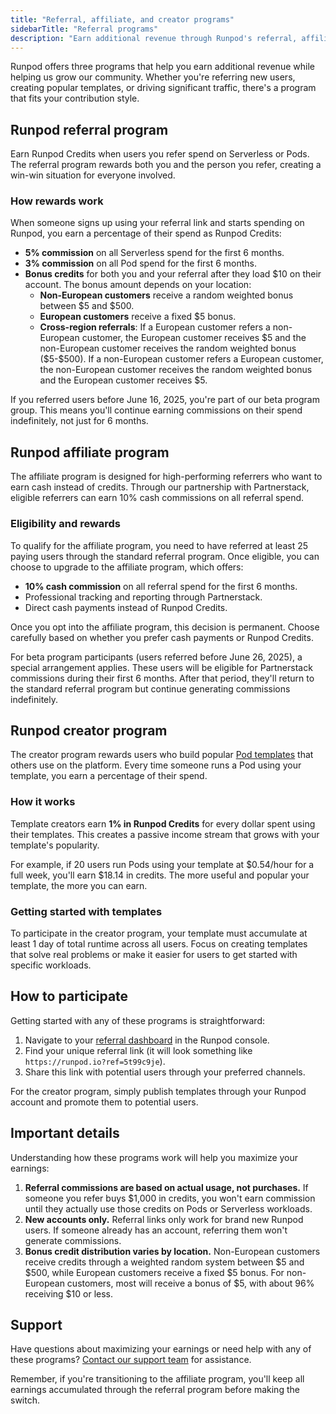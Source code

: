 ```yaml
---
title: "Referral, affiliate, and creator programs"
sidebarTitle: "Referral programs"
description: "Earn additional revenue through Runpod's referral, affiliate, and creator programs"
---
```


Runpod offers three programs that help you earn additional revenue while helping us grow our community. Whether you're referring new users, creating popular templates, or driving significant traffic, there's a program that fits your contribution style.

## Runpod referral program

Earn Runpod Credits when users you refer spend on Serverless or Pods. The referral program rewards both you and the person you refer, creating a win-win situation for everyone involved.

### How rewards work

When someone signs up using your referral link and starts spending on Runpod, you earn a percentage of their spend as Runpod Credits:

- **5% commission** on all Serverless spend for the first 6 months.
- **3% commission** on all Pod spend for the first 6 months.
- **Bonus credits** for both you and your referral after they load \$10 on their account. The bonus amount depends on your location:
  - **Non-European customers** receive a random weighted bonus between \$5 and \$500.
  - **European customers** receive a fixed \$5 bonus.
  - **Cross-region referrals**: If a European customer refers a non-European customer, the European customer receives \$5 and the non-European customer receives the random weighted bonus (\$5-\$500). If a non-European customer refers a European customer, the non-European customer receives the random weighted bonus and the European customer receives \$5.

If you referred users before June 16, 2025, you're part of our beta program group. This means you'll continue earning commissions on their spend indefinitely, not just for 6 months.

## Runpod affiliate program

The affiliate program is designed for high-performing referrers who want to earn cash instead of credits. Through our partnership with Partnerstack, eligible referrers can earn 10% cash commissions on all referral spend.

### Eligibility and rewards

To qualify for the affiliate program, you need to have referred at least 25 paying users through the standard referral program. Once eligible, you can choose to upgrade to the affiliate program, which offers:

- **10% cash commission** on all referral spend for the first 6 months.
- Professional tracking and reporting through Partnerstack.
- Direct cash payments instead of Runpod Credits.

Once you opt into the affiliate program, this decision is permanent. Choose carefully based on whether you prefer cash payments or Runpod Credits.

For beta program participants (users referred before June 26, 2025), a special arrangement applies. These users will be eligible for Partnerstack commissions during their first 6 months. After that period, they'll return to the standard referral program but continue generating commissions indefinitely.

## Runpod creator program

The creator program rewards users who build popular [Pod templates](/pods/templates/overview) that others use on the platform. Every time someone runs a Pod using your template, you earn a percentage of their spend.

### How it works

Template creators earn **1% in Runpod Credits** for every dollar spent using their templates. This creates a passive income stream that grows with your template's popularity.

For example, if 20 users run Pods using your template at \$0.54/hour for a full week, you'll earn \$18.14 in credits. The more useful and popular your template, the more you can earn.

### Getting started with templates

To participate in the creator program, your template must accumulate at least 1 day of total runtime across all users. Focus on creating templates that solve real problems or make it easier for users to get started with specific workloads.

## How to participate

Getting started with any of these programs is straightforward:

1. Navigate to your [referral dashboard](https://www.console.runpod.io/user/referrals) in the Runpod console.
2. Find your unique referral link (it will look something like `https://runpod.io?ref=5t99c9je`).
3. Share this link with potential users through your preferred channels.

For the creator program, simply publish templates through your Runpod account and promote them to potential users.

## Important details

Understanding how these programs work will help you maximize your earnings:

1. **Referral commissions are based on actual usage, not purchases.** If someone you refer buys \$1,000 in credits, you won't earn commission until they actually use those credits on Pods or Serverless workloads.
2. **New accounts only.** Referral links only work for brand new Runpod users. If someone already has an account, referring them won't generate commissions.
3. **Bonus credit distribution varies by location.** Non-European customers receive credits through a weighted random system between \$5 and \$500, while European customers receive a fixed \$5 bonus. For non-European customers, most will receive a bonus of \$5, with about 96% receiving \$10 or less.

## Support

Have questions about maximizing your earnings or need help with any of these programs? [Contact our support team](https://contact.runpod.io/hc/en-us/requests/new) for assistance.

Remember, if you're transitioning to the affiliate program, you'll keep all earnings accumulated through the referral program before making the switch.